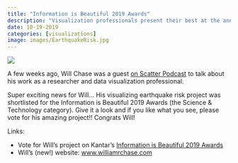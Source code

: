 ```yaml
---
title: "Information is Beautiful 2019 Awards"
description: "Visualization professionals present their best at the annual Information is Beautiful Awards show."
date: 10-19-2019
categories: [visualizations]
image: images/EarthquakeRisk.jpg
---
```


![](./images/EarthquakeRisk.jpg)

A few weeks ago, Will Chase was a guest [on Scatter Podcast](https://soundcloud.com/scatterpodcast/episode-022) to talk about his work as a researcher and data visualization professional.

Super exciting news for Will... His visualizing earthquake risk project was shortlisted for the Information is Beautiful 2019 Awards (the Science & Technology category). Give it a look and if you like what you see, please vote for his amazing project!! Congrats Will!

Links:

* Vote for Will's project on Kantar's [Information is Beautiful 2019 Awards](https://www.informationisbeautifulawards.com/showcase/3812-can-one-earthquake-trigger-another-on-the-other-side-of-the-world)
* Will's (new!) website: [www.williamrchase.com](https://www.williamrchase.com/)